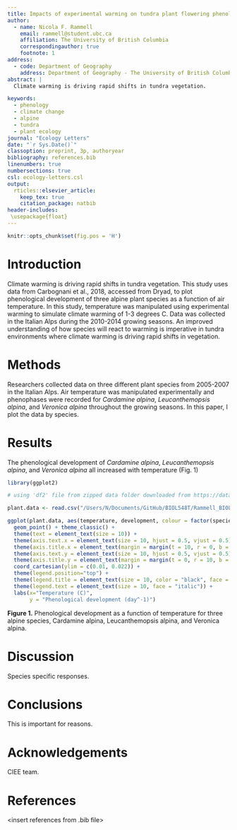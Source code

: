 ```yaml
---
title: Impacts of experimental warming on tundra plant flowering phenology
author:
  - name: Nicola F. Rammell
    email: rammell@student.ubc.ca
    affiliation: The University of British Columbia
    correspondingauthor: true
    footnote: 1
address:
  - code: Department of Geography
    address: Department of Geography - The University of British Columbia
abstract: |
  Climate warming is driving rapid shifts in tundra vegetation.

keywords: 
  - phenology
  - climate change
  - alpine
  - tundra
  - plant ecology
journal: "Ecology Letters"
date: "`r Sys.Date()`"
classoption: preprint, 3p, authoryear
bibliography: references.bib
linenumbers: true
numbersections: true
csl: ecology-letters.csl
output: 
  rticles::elsevier_article:
    keep_tex: true
    citation_package: natbib
header-includes:
 \usepackage{float}
---
```


```r
knitr::opts_chunk$set(fig.pos = 'H')
```

# Introduction

Climate warming is driving rapid shifts in tundra vegetation. This study uses data from Carbognani et al., 2018, accessed from Dryad, to plot phenological development of three alpine plant species as a function of air temperature. In this study, temperature was manipulated using experimental warming to simulate climate warming of 1-3 degrees C. Data was collected in the Italian Alps during the 2010-2014 growing seasons. An improved understanding of how species will react to warming is imperative in tundra environments where climate warming is driving rapid shifts in vegetation.

# Methods

Researchers collected data on three different plant species from 2005-2007 in the Italian Alps. Air temperature was manipulated experimentally and phenophases were recorded for *Cardamine alpina*, *Leucanthemopsis alpina*, and *Veronica alpina* throughout the growing seasons. In this paper, I plot the data by species.

# Results

The phenological development of *Cardamine alpina*, *Leucanthemopsis alpina*, and *Veronica alpina* all increased with temperature (Fig. 1)

```r

library(ggplot2)

# using 'df2' file from zipped data folder downloaded from https://datadryad.org/stash/dataset/doi:10.5061%2Fdryad.cs777 on 15 September 2022

plant.data <- read.csv("/Users/N/Documents/GitHub/BIOL548T/Rammell_BIOL548T_Phenology_Project_2022/data/csv/tundra_plant_data.csv", header = TRUE)

ggplot(plant.data, aes(temperature, development, colour = factor(species))) +
  geom_point() + theme_classic() +
  theme(text = element_text(size = 10)) +
  theme(axis.text.x = element_text(size = 10, hjust = 0.5, vjust = 0.5)) +
  theme(axis.title.x = element_text(margin = margin(t = 10, r = 0, b = 0, l = 0))) +
  theme(axis.text.y = element_text(size = 10, hjust = 0.5, vjust = 0.5)) +
  theme(axis.title.y = element_text(margin = margin(t = 0, r = 10, b = 0, l = 0))) +
  coord_cartesian(ylim = c(0.01, 0.022)) +
  theme(legend.position="top") + 
  theme(legend.title = element_text(size = 10, color = "black", face = "bold")) +
  theme(legend.text = element_text(size = 10, face = "italic")) +
  labs(x="Temperature (C)", 
       y = "Phenological development (day^-1)")

```
**Figure 1.** Phenological development as a function of temperature for three alpine species, Cardamine alpina, Leucanthemopsis alpina, and Veronica alpina.

# Discussion

Species specific responses.

# Conclusions

This is important for reasons.

# Acknowledgements

CIEE team.

# References

<insert references from .bib file>
